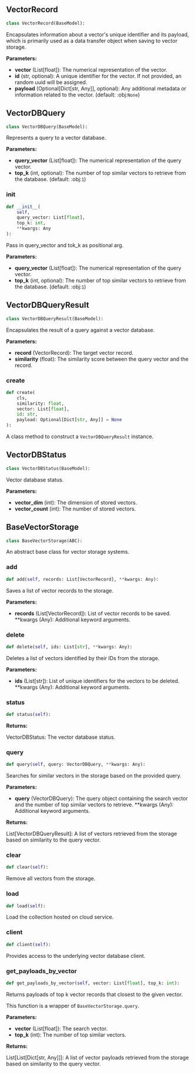 <a id="camel.storages.vectordb_storages.base"></a>

<a id="camel.storages.vectordb_storages.base.VectorRecord"></a>

## VectorRecord

```python
class VectorRecord(BaseModel):
```

Encapsulates information about a vector's unique identifier and its
payload, which is primarily used as a data transfer object when saving
to vector storage.

**Parameters:**

- **vector** (List[float]): The numerical representation of the vector.
- **id** (str, optional): A unique identifier for the vector. If not provided, an random uuid will be assigned.
- **payload** (Optional[Dict[str, Any]], optional): Any additional metadata or information related to the vector. (default: :obj:`None`)

<a id="camel.storages.vectordb_storages.base.VectorDBQuery"></a>

## VectorDBQuery

```python
class VectorDBQuery(BaseModel):
```

Represents a query to a vector database.

**Parameters:**

- **query_vector** (List[float]): The numerical representation of the query vector.
- **top_k** (int, optional): The number of top similar vectors to retrieve from the database. (default: :obj:`1`)

<a id="camel.storages.vectordb_storages.base.VectorDBQuery.__init__"></a>

### __init__

```python
def __init__(
    self,
    query_vector: List[float],
    top_k: int,
    **kwargs: Any
):
```

Pass in query_vector and tok_k as positional arg.

**Parameters:**

- **query_vector** (List[float]): The numerical representation of the query vector.
- **top_k** (int, optional): The number of top similar vectors to retrieve from the database. (default: :obj:`1`)

<a id="camel.storages.vectordb_storages.base.VectorDBQueryResult"></a>

## VectorDBQueryResult

```python
class VectorDBQueryResult(BaseModel):
```

Encapsulates the result of a query against a vector database.

**Parameters:**

- **record** (VectorRecord): The target vector record.
- **similarity** (float): The similarity score between the query vector and the record.

<a id="camel.storages.vectordb_storages.base.VectorDBQueryResult.create"></a>

### create

```python
def create(
    cls,
    similarity: float,
    vector: List[float],
    id: str,
    payload: Optional[Dict[str, Any]] = None
):
```

A class method to construct a `VectorDBQueryResult` instance.

<a id="camel.storages.vectordb_storages.base.VectorDBStatus"></a>

## VectorDBStatus

```python
class VectorDBStatus(BaseModel):
```

Vector database status.

**Parameters:**

- **vector_dim** (int): The dimension of stored vectors.
- **vector_count** (int): The number of stored vectors.

<a id="camel.storages.vectordb_storages.base.BaseVectorStorage"></a>

## BaseVectorStorage

```python
class BaseVectorStorage(ABC):
```

An abstract base class for vector storage systems.

<a id="camel.storages.vectordb_storages.base.BaseVectorStorage.add"></a>

### add

```python
def add(self, records: List[VectorRecord], **kwargs: Any):
```

Saves a list of vector records to the storage.

**Parameters:**

- **records** (List[VectorRecord]): List of vector records to be saved. **kwargs (Any): Additional keyword arguments.

<a id="camel.storages.vectordb_storages.base.BaseVectorStorage.delete"></a>

### delete

```python
def delete(self, ids: List[str], **kwargs: Any):
```

Deletes a list of vectors identified by their IDs from the storage.

**Parameters:**

- **ids** (List[str]): List of unique identifiers for the vectors to be deleted. **kwargs (Any): Additional keyword arguments.

<a id="camel.storages.vectordb_storages.base.BaseVectorStorage.status"></a>

### status

```python
def status(self):
```

**Returns:**

  VectorDBStatus: The vector database status.

<a id="camel.storages.vectordb_storages.base.BaseVectorStorage.query"></a>

### query

```python
def query(self, query: VectorDBQuery, **kwargs: Any):
```

Searches for similar vectors in the storage based on the provided
query.

**Parameters:**

- **query** (VectorDBQuery): The query object containing the search vector and the number of top similar vectors to retrieve. **kwargs (Any): Additional keyword arguments.

**Returns:**

  List[VectorDBQueryResult]: A list of vectors retrieved from the
storage based on similarity to the query vector.

<a id="camel.storages.vectordb_storages.base.BaseVectorStorage.clear"></a>

### clear

```python
def clear(self):
```

Remove all vectors from the storage.

<a id="camel.storages.vectordb_storages.base.BaseVectorStorage.load"></a>

### load

```python
def load(self):
```

Load the collection hosted on cloud service.

<a id="camel.storages.vectordb_storages.base.BaseVectorStorage.client"></a>

### client

```python
def client(self):
```

Provides access to the underlying vector database client.

<a id="camel.storages.vectordb_storages.base.BaseVectorStorage.get_payloads_by_vector"></a>

### get_payloads_by_vector

```python
def get_payloads_by_vector(self, vector: List[float], top_k: int):
```

Returns payloads of top k vector records that closest to the given
vector.

This function is a wrapper of `BaseVectorStorage.query`.

**Parameters:**

- **vector** (List[float]): The search vector.
- **top_k** (int): The number of top similar vectors.

**Returns:**

  List[List[Dict[str, Any]]]: A list of vector payloads retrieved
from the storage based on similarity to the query vector.
